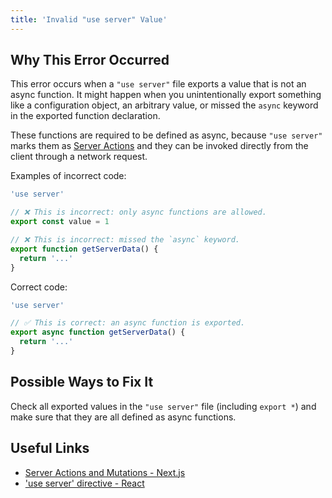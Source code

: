 ```yaml
---
title: 'Invalid "use server" Value'
---
```


## Why This Error Occurred

This error occurs when a `"use server"` file exports a value that is not an async function. It might happen when you unintentionally export something like a configuration object, an arbitrary value, or missed the `async` keyword in the exported function declaration.

These functions are required to be defined as async, because `"use server"` marks them as [Server Actions](https://nextjs.org/docs/app/building-your-application/data-fetching/server-actions-and-mutations) and they can be invoked directly from the client through a network request.

Examples of incorrect code:

```js
'use server'

// ❌ This is incorrect: only async functions are allowed.
export const value = 1

// ❌ This is incorrect: missed the `async` keyword.
export function getServerData() {
  return '...'
}
```

Correct code:

```js
'use server'

// ✅ This is correct: an async function is exported.
export async function getServerData() {
  return '...'
}
```

## Possible Ways to Fix It

Check all exported values in the `"use server"` file (including `export *`) and make sure that they are all defined as async functions.

## Useful Links

- [Server Actions and Mutations - Next.js](https://nextjs.org/docs/app/building-your-application/data-fetching/server-actions-and-mutations)
- ['use server' directive - React](https://react.dev/reference/react/use-server)
